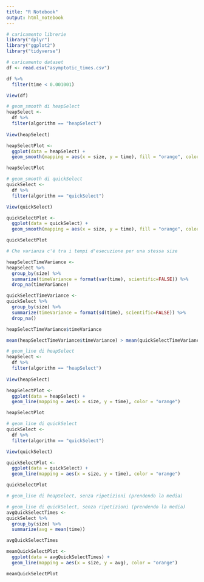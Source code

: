 ```yaml
---
title: "R Notebook"
output: html_notebook
---
```


```r
# caricamento librerie
library("dplyr")
library("ggplot2")
library("tidyverse")
```


```r
# caricamento dataset
df <- read.csv("asymptotic_times.csv")

df %>% 
  filter(time < 0.001001)

View(df)
```


```r
# geom_smooth di heapSelect
heapSelect <- 
  df %>% 
  filter(algorithm == "heapSelect")
  
View(heapSelect)

heapSelectPlot <-
  ggplot(data = heapSelect) +
  geom_smooth(mapping = aes(x = size, y = time), fill = "orange", color = "orange")

heapSelectPlot
```


```r
# geom_smooth di quickSelect
quickSelect <- 
  df %>% 
  filter(algorithm == "quickSelect")

View(quickSelect)

quickSelectPlot <-
  ggplot(data = quickSelect) +
  geom_smooth(mapping = aes(x = size, y = time), fill = "orange", color = "orange")

quickSelectPlot
```


```r
# Che varianza c'è tra i tempi d'esecuzione per una stessa size

heapSelectTimeVariance <-
heapSelect %>% 
  group_by(size) %>% 
  summarize(timeVariance = format(var(time), scientific=FALSE)) %>% 
  drop_na(timeVariance)

quickSelectTimeVariance <-
quickSelect %>% 
  group_by(size) %>% 
  summarize(timeVariance = format(sd(time), scientific=FALSE)) %>% 
  drop_na()

heapSelectTimeVariance$timeVariance

mean(heapSelectTimeVariance$timeVariance) > mean(quickSelectTimeVariance$timeVariance)
```


```r
# geom_line di heapSelect
heapSelect <- 
  df %>% 
  filter(algorithm == "heapSelect")
  
View(heapSelect)

heapSelectPlot <-
  ggplot(data = heapSelect) +
  geom_line(mapping = aes(x = size, y = time), color = "orange")

heapSelectPlot
```


```r
# geom_line di quickSelect
quickSelect <- 
  df %>% 
  filter(algorithm == "quickSelect")

View(quickSelect)

quickSelectPlot <-
  ggplot(data = quickSelect) +
  geom_line(mapping = aes(x = size, y = time), color = "orange")

quickSelectPlot
```


```r
# geom_line di heapSelect, senza ripetizioni (prendendo la media)
```


```r
# geom_line di quickSelect, senza ripetizioni (prendendo la media)
avgQuickSelectTimes <-
quickSelect %>% 
  group_by(size) %>% 
  summarize(avg = mean(time))

avgQuickSelectTimes

meanQuickSelectPlot <-
  ggplot(data = avgQuickSelectTimes) +
  geom_line(mapping = aes(x = size, y = avg), color = "orange")

meanQuickSelectPlot


```

